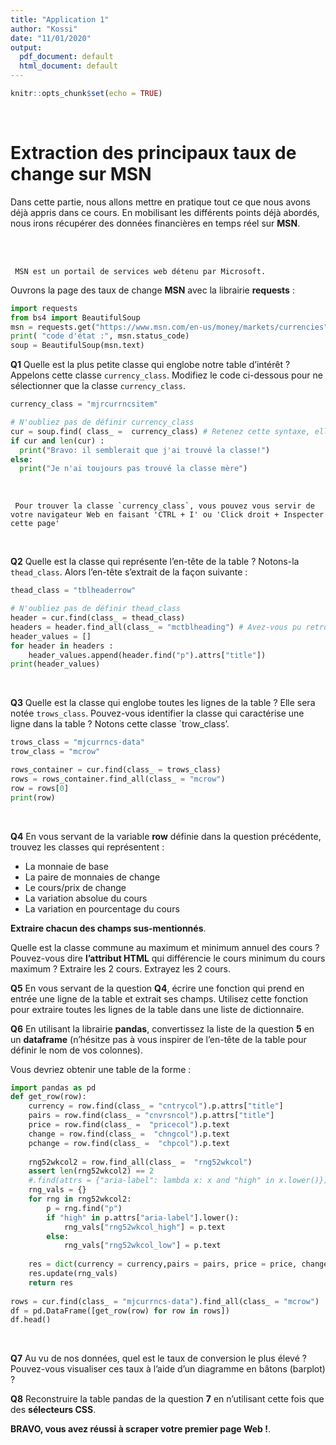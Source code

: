 ```yaml
---
title: "Application 1"
author: "Kossi"
date: "11/01/2020"
output:
  pdf_document: default
  html_document: default
---
```


```r
knitr::opts_chunk$set(echo = TRUE)
```

<br>

# Extraction des principaux taux de change sur MSN

Dans cette partie, nous allons mettre en pratique tout ce que nous avons déjà  appris dans ce cours. En mobilisant les différents points déjà  abordés, nous irons récupérer des données financières en temps réel sur **MSN**.

<br><br>
<div class="alert alert-warning">
     MSN est un portail de services web détenu par Microsoft.
</div>

Ouvrons la page des taux de change **MSN** avec la librairie **requests** :
```python
import requests
from bs4 import BeautifulSoup
msn = requests.get("https://www.msn.com/en-us/money/markets/currencies")
print( "code d'état :", msn.status_code)
soup = BeautifulSoup(msn.text)
```

**Q1** Quelle est la plus petite classe qui englobe notre table d'intérêt ? Appelons  cette classe `currency_class`. Modifiez le code ci-dessous pour ne sélectionner que la classe `currency_class`.

```python
currency_class = "mjrcurrncsitem"
```

```python
# N'oubliez pas de définir currency_class
cur = soup.find( class_ =  currency_class) # Retenez cette syntaxe, elle permet d'extraire une classe quelconque
if cur and len(cur) :
  print("Bravo: il semblerait que j'ai trouvé la classe!")
else:
  print("Je n'ai toujours pas trouvé la classe mère")
```

<br>
<div class="alert alert-warning">
     Pour trouver la classe `currency_class`, vous pouvez vous servir de votre navigateur Web en faisant 'CTRL + I' ou 'Click droit + Inspecter cette page'
</div>
<br>


**Q2** Quelle est la classe qui représente l'en-tête de la table ? Notons-la `thead_class`. Alors l'en-tête s'extrait de la façon suivante :

```python
thead_class = "tblheaderrow"
```

```python
# N'oubliez pas de définir thead_class
header = cur.find(class_ = thead_class)
headers = header.find_all(class_ = "mctblheading") # Avez-vous pu retrouver la classe `mctblheading`  de vous mêmes ?
header_values = []
for header in headers :
    header_values.append(header.find("p").attrs["title"])
print(header_values)
```
<br>

**Q3** Quelle est la classe qui englobe toutes les lignes de la table ? Elle sera notée `trows_class`. Pouvez-vous identifier la classe qui caractérise une ligne dans la table ? Notons cette classe `trow_class'.
```python
trows_class = "mjcurrncs-data"
trow_class = "mcrow"
```

```python
rows_container = cur.find(class_ = trows_class)
rows = rows_container.find_all(class_ = "mcrow")
row = rows[0]
print(row)
```
<br>

**Q4**  En vous servant de la variable **row** définie dans la question précédente, trouvez les classes qui représentent :

* La monnaie de base
* La paire de monnaies de change
* Le cours/prix de change
* La variation absolue du cours
* La variation en pourcentage du cours

**Extraire chacun des champs sus-mentionnés**.

Quelle est la classe commune au maximum et minimum annuel des cours ? Pouvez-vous dire **l'attribut HTML** qui différencie le cours minimum du cours maximum ? Extraire les 2 cours. Extrayez les 2 cours.
<br>

**Q5** En vous servant de la question **Q4**, écrire une fonction qui prend en entrée une ligne de la table et  extrait ses champs. Utilisez cette fonction pour extraire toutes les lignes de la table dans une liste de dictionnaire.
<br>

**Q6** En utilisant la librairie **pandas**, convertissez la liste de la question **5** en un **dataframe** (n'hésitze pas à vous inspirer de l'en-tête de la table pour définir le nom de vos colonnes).

Vous devriez obtenir une table de la forme :
```python
import pandas as pd
def get_row(row):
    currency = row.find(class_ = "cntrycol").p.attrs["title"]
    pairs = row.find(class_ = "cnvrsncol").p.attrs["title"]
    price = row.find(class_ =  "pricecol").p.text
    change = row.find(class_ =  "chngcol").p.text
    pchange = row.find(class_ =  "chpcol").p.text
    
    rng52wkcol2 = row.find_all(class_ =  "rng52wkcol")
    assert len(rng52wkcol2) == 2
    #.find(attrs = {"aria-label": lambda x: x and "high" in x.lower()}).text
    rng_vals = {}
    for rng in rng52wkcol2:
        p = rng.find("p")
        if "high" in p.attrs["aria-label"].lower():
            rng_vals["rng52wkcol_high"] = p.text
        else:
            rng_vals["rng52wkcol_low"] = p.text
            
    res = dict(currency = currency,pairs = pairs, price = price, change=change, pchange = pchange)
    res.update(rng_vals)
    return res
    
rows = cur.find(class_ = "mjcurrncs-data").find_all(class_ = "mcrow")
df = pd.DataFrame([get_row(row) for row in rows])
df.head()
```

<br>

**Q7** Au vu de nos données, quel est le taux de  conversion le plus élevé ? Pouvez-vous visualiser ces taux à  l'aide d'un diagramme en bâtons (barplot) ?
<br>

**Q8** Reconstruire la table pandas de la question **7** en n'utilisant cette fois que des **sélecteurs CSS**.
<br>

**BRAVO, vous avez réussi à scraper votre premier page Web !**.
